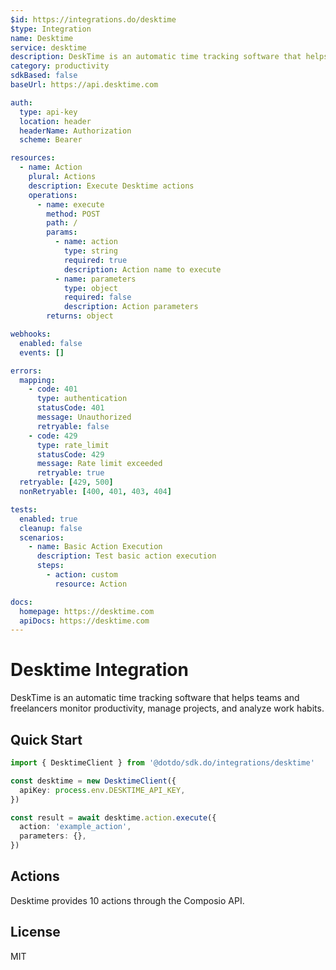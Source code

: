 ```yaml
---
$id: https://integrations.do/desktime
$type: Integration
name: Desktime
service: desktime
description: DeskTime is an automatic time tracking software that helps teams and freelancers monitor productivity, manage projects, and analyze work habits.
category: productivity
sdkBased: false
baseUrl: https://api.desktime.com

auth:
  type: api-key
  location: header
  headerName: Authorization
  scheme: Bearer

resources:
  - name: Action
    plural: Actions
    description: Execute Desktime actions
    operations:
      - name: execute
        method: POST
        path: /
        params:
          - name: action
            type: string
            required: true
            description: Action name to execute
          - name: parameters
            type: object
            required: false
            description: Action parameters
        returns: object

webhooks:
  enabled: false
  events: []

errors:
  mapping:
    - code: 401
      type: authentication
      statusCode: 401
      message: Unauthorized
      retryable: false
    - code: 429
      type: rate_limit
      statusCode: 429
      message: Rate limit exceeded
      retryable: true
  retryable: [429, 500]
  nonRetryable: [400, 401, 403, 404]

tests:
  enabled: true
  cleanup: false
  scenarios:
    - name: Basic Action Execution
      description: Test basic action execution
      steps:
        - action: custom
          resource: Action

docs:
  homepage: https://desktime.com
  apiDocs: https://desktime.com
---
```


# Desktime Integration

DeskTime is an automatic time tracking software that helps teams and freelancers monitor productivity, manage projects, and analyze work habits.

## Quick Start

```typescript
import { DesktimeClient } from '@dotdo/sdk.do/integrations/desktime'

const desktime = new DesktimeClient({
  apiKey: process.env.DESKTIME_API_KEY,
})

const result = await desktime.action.execute({
  action: 'example_action',
  parameters: {},
})
```

## Actions

Desktime provides 10 actions through the Composio API.

## License

MIT

